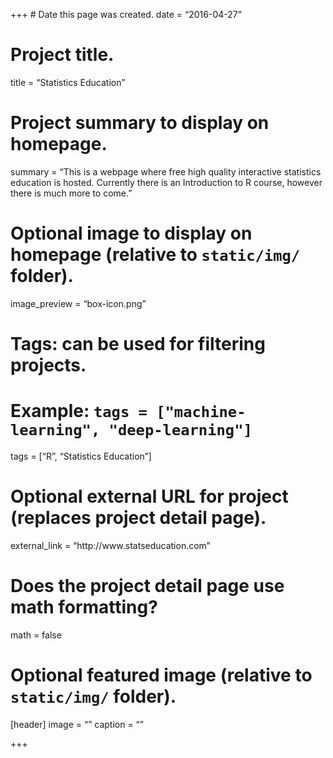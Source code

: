 +++
# Date this page was created.
date = "2016-04-27"

# Project title.
title = "Statistics Education"

# Project summary to display on homepage.
summary = "This is a webpage where free high quality interactive statistics education is hosted. Currently there is an Introduction to R course, however there is much more to come."

# Optional image to display on homepage (relative to `static/img/` folder).
image_preview = "box-icon.png"

# Tags: can be used for filtering projects.
# Example: `tags = ["machine-learning", "deep-learning"]`
tags = ["R", "Statistics Education"]

# Optional external URL for project (replaces project detail page).
external_link = "http://www.statseducation.com"

# Does the project detail page use math formatting?
math = false

# Optional featured image (relative to `static/img/` folder).
[header]
image = ""
caption = ""

+++
